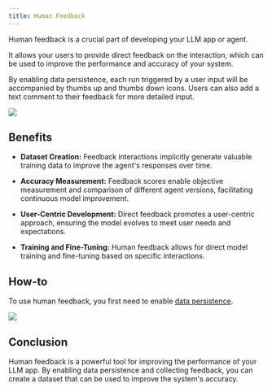 ```yaml
---
title: Human Feedback
---
```


Human feedback is a crucial part of developing your LLM app or agent.

It allows your users to provide direct feedback on the interaction, which can be used to improve the performance and accuracy of your system.

By enabling data persistence, each run triggered by a user input will be accompanied by thumbs up and thumbs down icons. Users can also add a text comment to their feedback for more detailed input.

<Frame caption="Feedback with comment">
  <img src="/images/feedback.jpeg" />
</Frame>

## Benefits

- **Dataset Creation:** Feedback interactions implicitly generate valuable training data to improve the agent's responses over time.

- **Accuracy Measurement:** Feedback scores enable objective measurement and comparison of different agent versions, facilitating continuous model improvement.

- **User-Centric Development:** Direct feedback promotes a user-centric approach, ensuring the model evolves to meet user needs and expectations.

- **Training and Fine-Tuning:** Human feedback allows for direct model training and fine-tuning based on specific interactions.

## How-to

To use human feedback, you first need to enable [data persistence](/data-persistence/overview).

<Frame caption="Human feedback">
  <img src="/images/human-feedback.gif" />
</Frame>

## Conclusion

Human feedback is a powerful tool for improving the performance of your LLM app. By enabling data persistence and collecting feedback, you can create a dataset that can be used to improve the system's accuracy.
